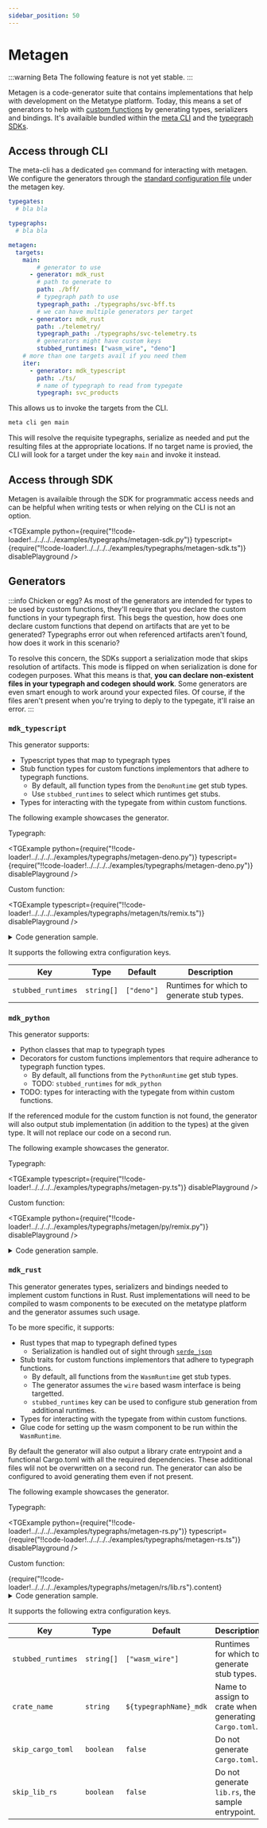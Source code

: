 ```yaml
---
sidebar_position: 50
---
```



# Metagen

:::warning Beta
The following feature is not yet stable.
:::

Metagen is a code-generator suite that contains implementations that help with development on the Metatype platform.
Today, this means a set of generators to help with [custom functions](/docs/guides/custom-functions) by generating types, serializers and bindings.
It's availaible bundled within the [meta CLI](/docs/reference/meta-cli) and the [typegraph SDKs](/docs/reference/typegraph#sdks).

## Access through CLI

The meta-cli has a dedicated `gen` command for interacting with metagen. We configure the generators through the [standard configuration file](/docs/reference/meta-cli/configuration-file) under the metagen key.

```yaml
typegates:
  # bla bla

typegraphs:
  # bla bla

metagen: 
  targets:
    main:
        # generator to use
      - generator: mdk_rust
        # path to generate to
        path: ./bff/
        # typegraph path to use
        typegraph_path: ./typegraphs/svc-bff.ts
        # we can have multiple generators per target
      - generator: mdk_rust
        path: ./telemetry/
        typegraph_path: ./typegraphs/svc-telemetry.ts
        # generators might have custom keys
        stubbed_runtimes: ["wasm_wire", "deno"]
    # more than one targets avail if you need them
    iter:
      - generator: mdk_typescript
        path: ./ts/
        # name of typegraph to read from typegate
        typegraph: svc_products
```

This allows us to invoke the targets from the CLI.

```sh
meta cli gen main
```

This will resolve the requisite typegraphs, serialize as needed and put the resulting files at the appropriate locations.
If no target name is provied, the CLI will look for a target under the key `main` and invoke it instead.

## Access through SDK

Metagen is availaible through the SDK for programmatic access needs and can be helpful when writing tests or when relying on the CLI is not an option.

<TGExample
  python={require("!!code-loader!../../../../examples/typegraphs/metagen-sdk.py")}
  typescript={require("!!code-loader!../../../../examples/typegraphs/metagen-sdk.ts")}
  disablePlayground
/>

## Generators

:::info Chicken or egg?
As most of the generators are intended for types to be used by custom functions, they'll require that you declare the custom functions in your typegraph first. 
This begs the question, how does one declare custom functions that depend on artifacts that are yet to be generated? 
Typegraphs error out when referenced artifacts aren't found, how does it work in this scenario?

To resolve this concern, the SDKs support a serialization mode that skips resolution of artifacts.
This mode is flipped on when serialization is done for codegen purposes.
What this means is that, **you can declare non-existent files in your typegraph and codegen should work**.
Some generators are even smart enough to work around your expected files.
Of course, if the files aren't present when you're trying to deply to the typegate, it'll raise an error.
:::

### `mdk_typescript`

This generator supports:
- Typescript types that map to typegraph types
- Stub function types for custom functions implementors that adhere to typegraph functions.
  - By default, all function types from the `DenoRuntime` get stub types.
  - Use `stubbed_runtimes` to select which runtimes get stubs.
- Types for interacting with the typegate from within custom functions.

The following example showcases the generator.

Typegraph:

<TGExample
  python={require("!!code-loader!../../../../examples/typegraphs/metagen-deno.py")}
  typescript={require("!!code-loader!../../../../examples/typegraphs/metagen-deno.py")}
  disablePlayground
/>

Custom function:

<TGExample
  typescript={require("!!code-loader!../../../../examples/typegraphs/metagen/ts/remix.ts")}
  disablePlayground
/>

<details>
  <summary>
  Code generation sample.
  </summary>

  <TGExample
    typescript={require("!!code-loader!../../../../examples/typegraphs/metagen/ts/mdk.ts")}
    disablePlayground
  />
</details>

It supports the following extra configuration keys.

| Key                | Type       | Default    | Description                                |
| ------------------ | ---------- | ---------- | ------------------------------------------ |
| `stubbed_runtimes` | `string[]` | `["deno"]` | Runtimes for which to generate stub types. |

### `mdk_python`

This generator supports:
- Python classes that map to typegraph types
- Decorators for custom functions implementors that require adherance to typegraph function types.
  - By default, all functions from the `PythonRuntime` get stub types.
  - TODO: `stubbed_runtimes` for `mdk_python`
- TODO: types for interacting with the typegate from within custom functions.

If the referenced module for the custom function is not found, the generator will also output stub implementation (in addition to the types) at the given type.
It will not replace our code on a second run.

The following example showcases the generator.

Typegraph:

<TGExample
  typescript={require("!!code-loader!../../../../examples/typegraphs/metagen-py.ts")}
  disablePlayground
/>

Custom function:

<TGExample
  python={require("!!code-loader!../../../../examples/typegraphs/metagen/py/remix.py")}
  disablePlayground
/>

<details>
  <summary>
  Code generation sample.
  </summary>

  <TGExample
    python={require("!!code-loader!../../../../examples/typegraphs/metagen/py/remix_types.py")}
    disablePlayground
  />
</details>

### `mdk_rust`

This generator generates types, serializers and bindings needed to implement custom functions in Rust. 
Rust implementations will need to be compiled to wasm components to be executed on the metatype platform and the generator assumes such usage.

To be more specific, it supports:
- Rust types that map to typegraph defined types
  - Serialization is handled out of sight through [`serde_json`](https://lib.rs/serde_json)
- Stub traits for custom functions implementors that adhere to typegraph functions.
  - By default, all functions from the `WasmRuntime` get stub types.
  - The generator assumes the `wire` based wasm interface is being targetted.
  - `stubbed_runtimes` key can be used to configure stub generation from additional runtimes.
- Types for interacting with the typegate from within custom functions.
- Glue code for setting up the wasm component to be run within the `WasmRuntime`.

By default the generator will also output a library crate entrypoint and a functional Cargo.toml with all the required dependencies.
These additional files wlil not be overwritten on a second run.
The generator can also be configured to avoid generating them even if not present.

The following example showcases the generator.

Typegraph:

<TGExample
  python={require("!!code-loader!../../../../examples/typegraphs/metagen-rs.py")}
  typescript={require("!!code-loader!../../../../examples/typegraphs/metagen-rs.ts")}
  disablePlayground
/>

Custom function:

<CodeBlock language="rust">
  {require("!!code-loader!../../../../examples/typegraphs/metagen/rs/lib.rs").content}
</CodeBlock>

<details>
  <summary>
  Code generation sample.
  </summary>
  <CodeBlock language="rust">
    {require("!!code-loader!../../../../examples/typegraphs/metagen/rs/mdk.rs").content}
  </CodeBlock>
</details>

It supports the following extra configuration keys.

| Key                | Type       | Default                | Description                                           |
| ------------------ | ---------- | ---------------------- | ----------------------------------------------------- |
| `stubbed_runtimes` | `string[]` | `["wasm_wire"]`        | Runtimes for which to generate stub types.            |
| `crate_name`       | `string`   | `${typegraphName}_mdk` | Name to assign to crate when generating `Cargo.toml`. |
| `skip_cargo_toml`  | `boolean`  | `false`                | Do not generate `Cargo.toml`.                         |
| `skip_lib_rs`      | `boolean`  | `false`                | Do not generate `lib.rs`, the sample entrypoint.      |


